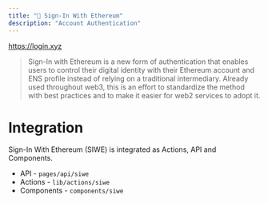```yaml
---
title: "🔏 Sign-In With Ethereum"
description: "Account Authentication"
---
```


https://login.xyz

> Sign-In with Ethereum is a new form of authentication that enables users to control their digital identity with their Ethereum account and ENS profile instead of relying on a traditional intermediary.
> Already used throughout web3, this is an effort to standardize the method with best practices and to make it easier for web2 services to adopt it.

# Integration

Sign-In With Ethereum (SIWE) is integrated as Actions, API and Components.

- API - `pages/api/siwe`
- Actions - `lib/actions/siwe`
- Components - `components/siwe`